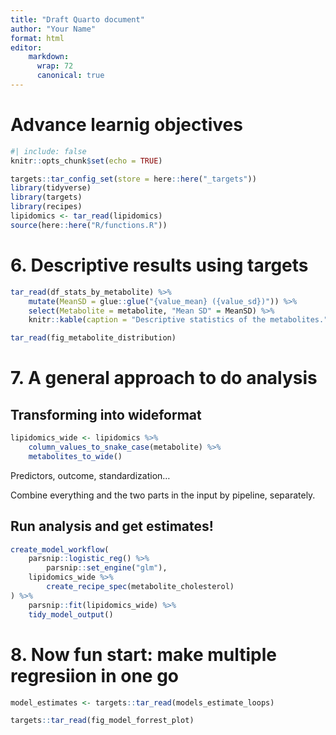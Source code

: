 ```yaml
---
title: "Draft Quarto document"
author: "Your Name"
format: html
editor:
    markdown: 
      wrap: 72
      canonical: true
---
```


# Advance learnig objectives

```r
#| include: false
knitr::opts_chunk$set(echo = TRUE)

targets::tar_config_set(store = here::here("_targets"))
library(tidyverse)
library(targets)
library(recipes)
lipidomics <- tar_read(lipidomics)
source(here::here("R/functions.R"))
```

# 6. Descriptive results using targets

```r
tar_read(df_stats_by_metabolite) %>%
    mutate(MeanSD = glue::glue("{value_mean} ({value_sd})")) %>%
    select(Metabolite = metabolite, "Mean SD" = MeanSD) %>%
    knitr::kable(caption = "Descriptive statistics of the metabolites.")
```

```r
tar_read(fig_metabolite_distribution)
```

# 7. A general approach to do analysis

## Transforming into wideformat

```r
lipidomics_wide <- lipidomics %>%
    column_values_to_snake_case(metabolite) %>%
    metabolites_to_wide()
```

Predictors, outcome, standardization...

Combine everything and the two parts in the input by pipeline,
separately.

## Run analysis and get estimates!

```r
create_model_workflow(
    parsnip::logistic_reg() %>%
        parsnip::set_engine("glm"),
    lipidomics_wide %>%
        create_recipe_spec(metabolite_cholesterol)
) %>%
    parsnip::fit(lipidomics_wide) %>%
    tidy_model_output()
```

# 8. Now fun start: make multiple regresiion in one go

```r
model_estimates <- targets::tar_read(models_estimate_loops)
```

```r
targets::tar_read(fig_model_forrest_plot)
```
